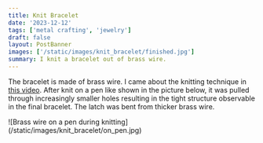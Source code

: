 ```yaml
---
title: Knit Bracelet
date: '2023-12-12'
tags: ['metal crafting', 'jewelry']
draft: false
layout: PostBanner
images: ['/static/images/knit_bracelet/finished.jpg']
summary: I knit a bracelet out of brass wire.
---
```


The bracelet is made of brass wire. I came about the knitting technique in [this video](https://www.youtube.com/watch?v=eTCK4_7dYV4).
After knit on a pen like shown in the picture below, it was pulled through increasingly smaller holes resulting in the tight structure observable in the final bracelet.
The latch was bent from thicker brass wire.

<div className="-mx-2 flex flex-wrap overflow-hidden xl:-mx-2">
  <div className="my-1 w-full overflow-hidden px-2 xl:my-1 xl:w-1/2 xl:px-2">
    ![Brass wire on a pen during knitting](/static/images/knit_bracelet/on_pen.jpg)
  </div>
</div>